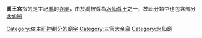'''禹王宮'''指的是主祀[[禹|禹]]的[[寺廟|寺廟]]，由於禹被尊為[[水仙尊王|水仙尊王]]之一，故此分類中也包含部分[[:Category:水仙廟|水仙廟]]

[[Category:依主祀神劃分的廟宇|Category:依主祀神劃分的廟宇]]
[[Category:三官大帝廟|Category:三官大帝廟]]
[[Category:水仙廟|Category:水仙廟]]
